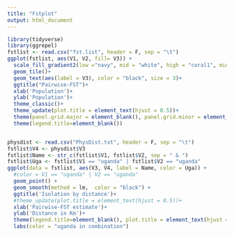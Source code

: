 ---
title: "Fstplot"
output: html_document
---
```{r}
library(tidyverse)
library(ggrepel)
fstlist <- read.csv("fst.list", header = F, sep = "\t")
ggplot(fstlist, aes(V1, V2, fill= V3)) + 
  scale_fill_gradient2(low ="navy", mid = "white", high = "coral1", midpoint = 0.2, limits= range(fstlist$V3)) +
  geom_tile()+
  geom_text(aes(label = V3), color = "black", size = 3)+
  ggtitle("Pairwise-FST")+
  xlab('Population')+
  ylab('Population')+
  theme_classic()+
  theme_update(plot.title = element_text(hjust = 0.5))+
  theme(panel.grid.major = element_blank(), panel.grid.minor = element_blank())+
  theme(legend.title=element_blank())



```
```{r}
physdist <- read.csv("PhysDist.txt", header = F, sep = "\t")
fstlist$V4 <- physdist$V3
fstlist$Name <- str_c(fstlist$V1, fstlist$V2, sep = " & ")
fstlist$Uga <- fstlist$V1 == "uganda" | fstlist$V2 == "uganda"
ggplot(data = fstlist, aes(V3, V4, label = Name, color = Uga)) +
  #color = V1 == "uganda" | V2 == "uganda"
  geom_point() +
  geom_smooth(method = lm,  color = "black") +
  ggtitle('Isolation by distance')+
  #theme_update(plot.title = element_text(hjust = 0.5))+
  xlab('Pairwise-FST estimate')+
  ylab('Distance in Km')+
  theme(legend.title=element_blank(), plot.title = element_text(hjust = 0.5))+
  labs(color = "uganda in combination")
  

  

```

